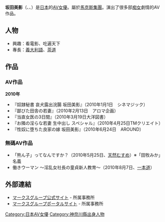 {{BLP unsourced|time=2010-08-17T14:05:19+00:00}}
{{AV女優
|モデル名=坂田 美影<br />Sakata Mikage
|ふりがな=さかた　みかげ
|画像ファイル=
|別名=
|愛称=
|生年=1981
|生月=5
|生日=16
|出身地={{JPN}}・[[神奈川縣|神奈川縣]]
|血液型=B
|時点=2010年6月
|身長=160
|体重=
|バスト=90
|ウエスト=63
|ヒップ=90
|カップ=E-70
|股下=
|靴=23
|身体備考=9号
|デビュー=2008年-2014年
|ジャンル=[[色情片|色情片]]
|AV出演期間= 
|活動備考=
|他の活動=
|その他=
}}
{{japanese|japanese=坂田 美影|kana=さかた みかげ|romaji=Sakata Mikage}}

'''坂田美影'''（{{lang-ja|さかた みかげ}}、{{lang-en|Sakata Mikage}}、{{bd|1981年|5月16日|}}）是[[日本|日本]]的[[AV女優|AV女優]]。屬於[[馬克斯集團_(AV公司)|馬克斯集團]]。演出了很多部[[痴女|痴女]]劇情的AV作品。

== 人物 ==
* 興趣：看電影、吃遍天下
* 專長：[[義大利語|義大利語]]、[[茶道|茶道]]

== 作品 ==
=== AV作品 ===
'''2010年'''
*『奴隷秘書 哀犬露出浣腸 坂田美影』（2010年1月1日　シネマジック）
*『鄙びた田舎の若妻』（2010年2月13日　アロマ企画）
*『当直女医の3日間』（2010年3月19日大洋図書）
*『お隣の淫らな若妻 生中出し スペシャル』（2010年4月25日TMクリエイト）
*『性奴に堕ちた良家の嫁 坂田美影』（2010年6月24日　AROUND）

=== 無碼AV作品 ===
* 「熊ん子」ってなんですか？（2010年5月25日、[[天然むすめ|天然むすめ]]）※「田牧みか」名義
* 働きウーマン ～淫乱女社長の童貞新人教育～（2010年8月7日、[[一本道|一本道]]）

== 外部連結 ==
* [https://web.archive.org/web/20110326161644/http://www.marksgroup.co.jp/ マークスグループ公式サイト] - 所属事務所
* [https://web.archive.org/web/20110321164157/http://www.marks.fm/contents/ マークスグループポータルサイト] - 所属事務所

{{DEFAULTSORT:Sakata Mikage}}
[[Category:日本AV女優|Category:日本AV女優]]
[[Category:神奈川縣出身人物|Category:神奈川縣出身人物]]